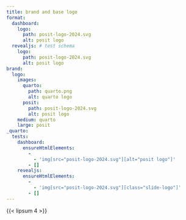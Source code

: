 ```yaml
---
title: brand and base logo
format:
  dashboard:
    logo:
      path: posit-logo-2024.svg
      alt: posit logo
  revealjs: # test schema
    logo:
      path: posit-logo-2024.svg
      alt: posit logo
brand:
  logo:
    images:
      quarto:
        path: quarto.png
        alt: quarto logo
      posit:
        path: posit-logo-2024.svg
        alt: posit logo
    medium: quarto
    large: posit
_quarto:
  tests:
    dashboard:
      ensureHtmlElements:
        -
          - 'img[src="posit-logo-2024.svg"][alt="posit logo"]'
        - []
    revealjs:
      ensureHtmlElements:
        -
          - 'img[src="posit-logo-2024.svg"][class="slide-logo"]'
        - []
---
```


{{< lipsum 4 >}}